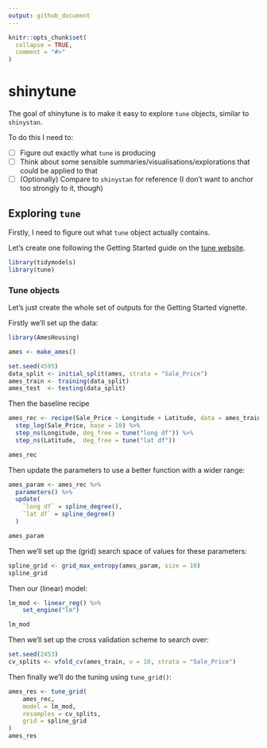 ```yaml
---
output: github_document
---
```


<!-- README.md is generated from README.Rmd. Please edit that file -->

```r
knitr::opts_chunk$set(
  collapse = TRUE,
  comment = "#>"
)
```

# shinytune

<!-- badges: start -->
<!-- badges: end -->

The goal of shinytune is to make it easy to explore `tune` objects, similar to
`shinystan`.

To do this I need to:

* [ ] Figure out exactly what `tune` is producing
* [ ] Think about some sensible summaries/visualisations/explorations that could
be applied to that
* [ ] (Optionally) Compare to `shinystan` for reference (I don't want to anchor
too strongly to it, though)

## Exploring `tune`

Firstly, I need to figure out what  `tune` object actually contains.

Let's create one following the Getting Started guide on
the [tune
website](https://tidymodels.github.io/tune/articles/getting_started.html).

```r
library(tidymodels)
library(tune)
```

### Tune objects

Let's just create the whole set of outputs for the Getting Started vignette.

Firstly we'll set up the data:

```r
library(AmesHousing)

ames <- make_ames()

set.seed(4595)
data_split <- initial_split(ames, strata = "Sale_Price")
ames_train <- training(data_split)
ames_test  <- testing(data_split)
```

Then the baseline recipe

```r
ames_rec <- recipe(Sale_Price ~ Longitude + Latitude, data = ames_train) %>% 
  step_log(Sale_Price, base = 10) %>% 
  step_ns(Longitude, deg_free = tune("long df")) %>% 
  step_ns(Latitude,  deg_free = tune("lat df"))

ames_rec
```

Then update the parameters to use a better function with a wider range: 

```r
ames_param <- ames_rec %>% 
  parameters() %>% 
  update(
    `long df` = spline_degree(), 
    `lat df` = spline_degree()
  )

ames_param
```

Then we'll set up the (grid) search space of values for these parameters:

```r
spline_grid <- grid_max_entropy(ames_param, size = 10)
spline_grid
```

Then our (linear) model:

```r
lm_mod <- linear_reg() %>% 
    set_engine("lm")

lm_mod
```

Then we'll set up the cross validation scheme to search over:

```r
set.seed(2453)
cv_splits <- vfold_cv(ames_train, v = 10, strata = "Sale_Price")
```

Then finally we'll do the tuning using `tune_grid()`:

```r
ames_res <- tune_grid(
    ames_rec,
    model = lm_mod,
    resamples = cv_splits,
    grid = spline_grid
)
ames_res
```

